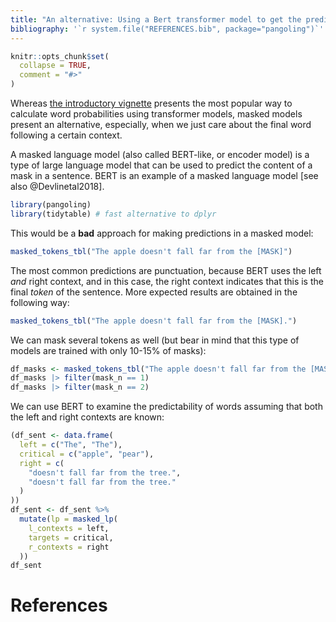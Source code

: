 ```yaml
---
title: "An alternative: Using a Bert transformer model to get the predictability of words in a context"
bibliography: '`r system.file("REFERENCES.bib", package="pangoling")`'
---
```


```r
knitr::opts_chunk$set(
  collapse = TRUE,
  comment = "#>"
)
```


<!-- https://ropensci.org/blog/2019/12/08/precompute-vignettes/ -->

Whereas [the introductory vignette](articles/intro-gpt2) presents the most popular way to calculate word probabilities using transformer models, masked models present an alternative, especially, when we just care about the final word following a certain context.

A masked language model (also called BERT-like, or encoder model) is a type of large language model  that can be used to predict the content of a mask in a sentence. BERT is an example of a masked language model [see also @Devlinetal2018].



```r
library(pangoling)
library(tidytable) # fast alternative to dplyr
```

<!-- First, let's see what words GPT-2 predicts given a specific context. [Hugging Face](https://huggingface.co/) provide access to pre-trained models, including freely available versions of different sizes of  [GPT-2](https://huggingface.co/gpt2). The function `get_causal_next_tokens_tbl()` will be default use the smallest version of [GPT-2](https://huggingface.co/gpt2), but this can be modified with the argument `model`. -->

This would be a **bad** approach for making predictions in a masked model:

```r
masked_tokens_tbl("The apple doesn't fall far from the [MASK]")
```

The most common predictions are punctuation, because BERT uses the left *and* right context, and in this case, the right context indicates that this is the final *token* of the sentence.
More expected results are obtained in the following way:

```r
masked_tokens_tbl("The apple doesn't fall far from the [MASK].")
```

We can mask several tokens as well (but bear in mind that this type of models are trained with only 10-15% of masks):

```r
df_masks <- masked_tokens_tbl("The apple doesn't fall far from the [MASK][MASK]")
df_masks |> filter(mask_n == 1)
df_masks |> filter(mask_n == 2)
```

We can use BERT to examine the predictability of words assuming that both the left and right contexts are known:

```r
(df_sent <- data.frame(
  left = c("The", "The"),
  critical = c("apple", "pear"),
  right = c(
    "doesn't fall far from the tree.",
    "doesn't fall far from the tree."
  )
))
df_sent <- df_sent %>%
  mutate(lp = masked_lp(
    l_contexts = left,
    targets = critical,
    r_contexts = right
  ))
df_sent
```




<!-- Notice that the tokens--that is the way GPT2 interprets words-- that are predicted start with `Ġ`, this indicates that they are not the first word of a sentence. -->

<!-- In fact this is the way GPT2 interprets the sentence: -->

<!-- ```{r} -->
<!-- get_tokens("The apple doesn't fall far from the tree.",model = "bert-base-uncased") -->
<!-- ``` -->

<!-- Because they are log probabilities if we exponentiate them and we sum them we should get 1: -->

<!-- ```{r} -->
<!-- df_masks |> summarize(sum(exp(log_prob)), .by = mask_n) -->
<!-- ``` -->

<!-- Because of approximation errors, this is not exactly one. -->



<!-- The intended use of this package is the following. Given a (toy) dataset like this. -->

<!-- ```{r, cache = TRUE} -->
<!-- sentences <- c("The apple doesn't fall far from the tree.",  -->
<!--                "Don't judge a book by its cover.") -->
<!-- df_sent <- strsplit(x = sentences, split = " ") |>  -->
<!--   map_dfr(.f =  ~ data.frame(word = .x), .id = "sent_n") -->
<!-- df_sent -->
<!-- ``` -->

<!-- It's straight-forward to get the log-probability of each word based on GPT-2. (It' also possible to use `group_by()` rather than the argument `.by`, but it will be slower.) -->

<!-- ```{r} -->
<!-- df_sent <- df_sent |> -->
<!--   mutate(lp = get_masked_log_prob(word, .by = sent_n)) -->
<!-- df_sent -->

<!-- df_sent |> -->
<!--   mutate(lp = get_masked_log_prob(word, .by = sent_n, model = "bert-large-uncased-whole-word-masking")) -->

<!-- ``` -->

<!-- The attentive reader might have notice that the log-probability of "tree" here is not the same as the one before. This is because the actual word is "tree.", which contains two tokens: -->


<!-- The log-probability of "tree." is the sum of the log-probability of "tree" given its context and `.` given its context. -->

<!-- We can verify it in the following way. -->

<!-- ```{r} -->
<!-- df_token_lp <- get_causal_tokens_log_prob_tbl("The apple doesn't fall far from the tree.") -->
<!-- df_token_lp -->

<!-- (tree_lp <- df_token_lp -->
<!--   # requires a Ġ because there is a space before -->
<!--   |> filter(token =="Ġtree") -->
<!--   |> pull()) -->

<!-- (dot_lp <- df_token_lp |> -->
<!--   # doesn't require a Ġ because there is no space before -->
<!--    filter(token ==".") |> -->
<!--    pull()) -->

<!-- tree._lp <- df_sent |>  -->
<!--   filter(word == "tree.") |> -->
<!--           pull() -->

<!-- # Test whether it is equal -->
<!-- all.equal(tree_lp + dot_lp, -->
<!--           tree._lp) -->
<!-- ``` -->

<!-- In a scenario as the one below, when one has a word by word text, and one wants to know the log-probability of each word, one doesn't have to worry about the encoding or tokens, since the function `get_causal_log_prob()` takes care of it. -->

# References
